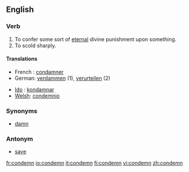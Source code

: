 ==English==

===Verb===
{{en-verb}}

# To confer some sort of [[eternal]] divine punishment upon something.
# To scold sharply.

====Translations====
{{top}}
* French : [[condamner]]
*German: [[verdammen]] (1), [[verurteilen]] (2)
{{mid}}
* [[Ido]] : [[kondamnar]]
* [[Welsh]]: [[condemnio]]
{{bottom}}

===Synonyms===
*[[damn]]

===Antonym===
*[[save]]

[[fr:condemn]]
[[io:condemn]]
[[it:condemn]]
[[fi:condemn]]
[[vi:condemn]]
[[zh:condemn]]